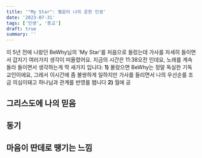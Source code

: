 ```yaml
---
title: '"My Star": 별같이 나의 흔한 인생'
date: '2023-07-31'
tags: ['인생', '종교']
draft: true
summary: ''
---
```


이 5년 전에 나왔던 BeWhy님의 'My Star'를 처음으로 들렀는데 가사를 자세히 들이면서 갑지기 여러가지 생각이 떠올렸어요. 지금의 시간은 11:38오전 인데요, 노래를 계속 돌라 들이면서 생각하는게 딱 새가지 입니다: **1)** 몰랐으면 BeWhy는 정말 독실한 기독교인이에요, 그레서 이시간에 좀 불쌍하게 일하지만 가사를 들리면서 나의 우선순를 조금 의심이돼고 하나님과 관계를 반영를 됍니다 **2)** 월에 공

## 그리스도에 나의 믿음

## 동기 

## 마음이 딴데로 땡기는 느낌


